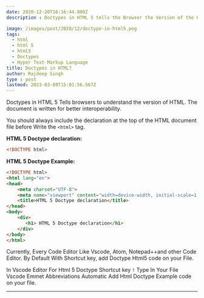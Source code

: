 ```yaml
---
date: 2020-12-20T16:16:44.000Z
description : Doctypes in HTML 5 tells the Browser the Version of the HTML File.

image: /images/post/2020/12/doctype-in-html5.png
tags:
  - html
  - html 5
  - html5
  - Doctypes
  - Hyper Text Markup Language
title: Doctypes in HTML?
author: Rajdeep Singh
type : post
lastmod: 2023-03-09T15:01:56.567Z
---
```


Doctypes in HTML 5 Tells browsers to understand the version of HTML. The document is written for better interoperability.

You should always include the declaration at the top of the HTML document file before Write the `<html>` tag.

**HTML 5 Doctype declaration:**

```html
<!DOCTYPE html>
```

**HTML 5 Doctype Example:**

```html
<!DOCTYPE html>
<html lang="en">
<head>
    <meta charset="UTF-8">
    <meta name="viewport" content="width=device-width, initial-scale=1.0">
    <title>HTML 5 Doctype declaration</title>
</head>
<body>
    <div>
       <h1> HTML 5 Doctype declaration</h1> 
    </div>
</body>
</html>
```

Currently, Every Code Editor Like Vscode, Atom, Notepad++and other Code Editor. By Default With Shortcut key, add Doctype Html5 code on your File.

In Vscode Editor For Html 5 Doctype Shortcut key `!` Type In Your File Vscode Emmet Abbreviations Automatic Add Html Doctype Example code on your file.

---
